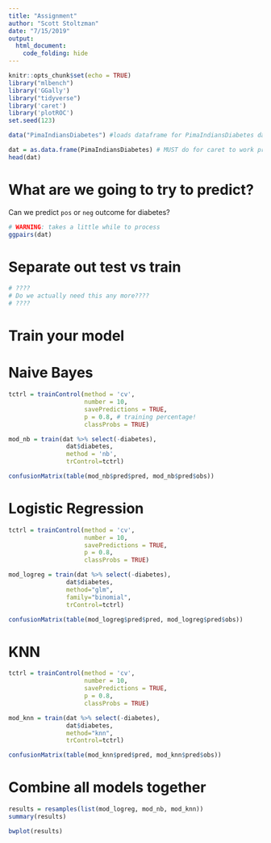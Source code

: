 ```yaml
---
title: "Assignment"
author: "Scott Stoltzman"
date: "7/15/2019"
output: 
  html_document:
    code_folding: hide
---
```


```r
knitr::opts_chunk$set(echo = TRUE)
library("mlbench")
library('GGally')
library("tidyverse")
library('caret')
library('plotROC')
set.seed(123)

data("PimaIndiansDiabetes") #loads dataframe for PimaIndiansDiabetes dataset
```

```r
dat = as.data.frame(PimaIndiansDiabetes) # MUST do for caret to work properly
head(dat)
```


# What are we going to try to predict?
Can we predict `pos` or `neg` outcome for diabetes?


```r
# WARNING: takes a little while to process
ggpairs(dat)
```


# Separate out test vs train
```r
# ????
# Do we actually need this any more????
# ????
```


# Train your model

# Naive Bayes
```r
tctrl = trainControl(method = 'cv',
                     number = 10,
                     savePredictions = TRUE,
                     p = 0.8, # training percentage!
                     classProbs = TRUE)

mod_nb = train(dat %>% select(-diabetes), 
                dat$diabetes, 
                method = 'nb',
                trControl=tctrl)

confusionMatrix(table(mod_nb$pred$pred, mod_nb$pred$obs))
```


# Logistic Regression
```r
tctrl = trainControl(method = 'cv',
                     number = 10,
                     savePredictions = TRUE,
                     p = 0.8,
                     classProbs = TRUE)

mod_logreg = train(dat %>% select(-diabetes), 
                dat$diabetes, 
                method="glm", 
                family="binomial",
                trControl=tctrl)

confusionMatrix(table(mod_logreg$pred$pred, mod_logreg$pred$obs))
```


# KNN
```r
tctrl = trainControl(method = 'cv',
                     number = 10,
                     savePredictions = TRUE,
                     p = 0.8,
                     classProbs = TRUE)

mod_knn = train(dat %>% select(-diabetes), 
                dat$diabetes, 
                method="knn", 
                trControl=tctrl)

confusionMatrix(table(mod_knn$pred$pred, mod_knn$pred$obs))
```

# Combine all models together
```r
results = resamples(list(mod_logreg, mod_nb, mod_knn))
summary(results)
```


```r
bwplot(results)
```



